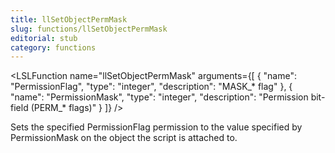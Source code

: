 ```yaml
---
title: llSetObjectPermMask
slug: functions/llSetObjectPermMask
editorial: stub
category: functions
---
```


<LSLFunction
	name="llSetObjectPermMask"
	arguments={[
	{
		"name": "PermissionFlag",
		"type": "integer",
		"description": "MASK_* flag"
	},
	{
		"name": "PermissionMask",
		"type": "integer",
		"description": "Permission bit-field (PERM_* flags)"
	}
]}
/>

Sets the specified PermissionFlag permission to the value specified by PermissionMask on the object the script is attached to.
